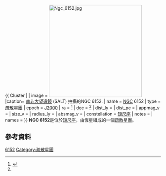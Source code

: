 {{ Cluster |
| image = [[Image:Ngc_6152.jpg|300px]]
|caption= [[南非大望遠鏡|南非大望遠鏡]] (SALT) 拍攝的NGC 6152.
| name = [[星雲和星團新總表|NGC]] 6152
| type = [[疏散星團|疏散星團]]
| epoch = [[J2000|J2000]]
| ra = {{RA|16|32.7}}<ref name="simbad">{{cite web
  | title=SIMBAD Astronomical Database
  | work=Results for NGC 6152
  | url=http://simbad.u-strasbg.fr/Simbad
  | accessdate=2007-04-24
  | archive-date=2019-05-01
  | archive-url=https://web.archive.org/web/20190501023034/http://simbad.u-strasbg.fr/simbad/
  | dead-url=no
  }}</ref>
| dec = {{DEC|-52|38}}<ref name="simbad" />
| dist_ly =  
| dist_pc = 
| appmag_v = 
| size_v = 
| radius_ly = 
| absmag_v = 
| constellation = [[矩尺座|矩尺座]]
| notes = 
| names = 
}}
'''NGC 6152'''是位於[[矩尺座|矩尺座]]，由恆星組成的一個[[疏散星團|疏散星團]]。

== 參考資料 ==
<div class="references-small"><references/></div>
{{star-cluster-stub}}
[[Category:NGC天體|6152]]
[[Category:疏散星團|Category:疏散星團]]